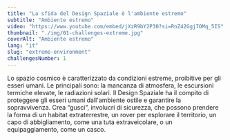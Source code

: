 ```yaml
---
title: "La sfida del Design Spaziale è l'ambiente estremo"
subtitle: "Ambiente estremo"
video: "https://www.youtube.com/embed/jXzR9bY2P30?si=RnZ42Ggj7OMq_5IS"
thumbnail: "./img/01-challenges-extreme.jpg"
coverAlt: "Ambiente estremo"
lang: "it"
slug: "extreme-environment"
challengesNumber: 1
---
```


Lo spazio cosmico è caratterizzato da condizioni estreme, proibitive per gli esseri umani. Le principali sono: la mancanza di atmosfera, le escursioni termiche elevate, le radiazioni solari. Il Design Spaziale ha il compito di proteggere gli esseri umani dall'ambiente ostile e garantire la sopravvivenza. Crea “gusci”, involucri di sicurezza, che possono prendere la forma di un habitat extraterrestre, un rover per esplorare il territorio, un capo di abbigliamento, come una tuta extraveicolare, o un equipaggiamento, come un casco.